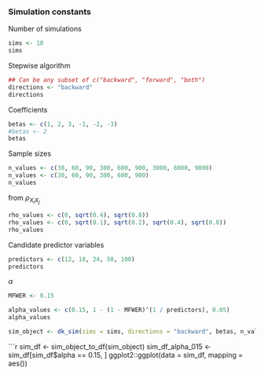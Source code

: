 ### Simulation constants

Number of simulations
```r
sims <- 10
sims
```

Stepwise algorithm
```r
## Can be any subset of c("backward", "forward", "both")
directions <- "backward"
directions
```

Coefficients
```r
betas <- c(1, 2, 3, -1, -2, -3)
#betas <- 2
betas

```

Sample sizes

```r
n_values <- c(30, 60, 90, 300, 600, 900, 3000, 6000, 9000)
n_values <- c(30, 60, 90, 300, 600, 900)
n_values

```

from $\rho_{X_{i}X_{j}}$

```r
rho_values <- c(0, sqrt(0.4), sqrt(0.8))
rho_values <- c(0, sqrt(0.1), sqrt(0.2), sqrt(0.4), sqrt(0.8))
rho_values

```
Candidate predictor variables
```r
predictors <- c(12, 18, 24, 50, 100)
predictors

```

$\alpha$
```r
MFWER <- 0.15

alpha_values <- c(0.15, 1 - (1 - MFWER)^(1 / predictors), 0.05)
alpha_values

```

```r
sim_object <- dk_sim(sims = sims, directions = "backward", betas, n_values, rho_values, alpha_values, predictors, rnorm, 0, 0.2)

```

```r
sim_df <- sim_object_to_df(sim_object)
sim_df_alpha_015 <- sim_df[sim_df$alpha == 0.15, ]
ggplot2::ggplot(data = sim_df, mapping = aes())